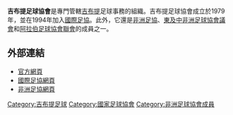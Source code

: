 {{Infobox football association
| Name                   = 吉布提足球協會
| Logo                   = <!-- 檔案不存在 Djibouti FA.png ，可從英文維基百科取得 -->
| Founded                = 1979年
| FIFA affiliation       = 1994年
| Region                 = [[非洲足球協會|CAF]]
| Region affiliation     = 1986年
| Subregion              = [[東及中非洲足球協會議會|CECAFA]]
| Subregion affiliation  = 1994年
| Subregion2             = [[阿拉伯足球協會聯會|UAFA]]
| Subregion2 affiliation = 1998年
| President              = Houssein Fadoul
}}
'''吉布提足球協會'''是專門管轄[[吉布提|吉布提]]足球事務的組織。吉布提足球協會成立於1979年，並在1994年加入[[國際足協|國際足協]]。此外，它還是[[非洲足協|非洲足協]]、[[東及中非洲足球協會議會|東及中非洲足球協會議會]]和[[阿拉伯足球協會聯會|阿拉伯足球協會聯會]]的成員之一。

==外部連結==
* [https://web.archive.org/web/20151208213658/http://www.fdf.dj/ 官方網頁]
* [http://www.fifa.com/associations/association=dji/index.html 國際足協網頁]{{Wayback|url=http://www.fifa.com/associations/association=dji/index.html |date=20151117213753 }}
* [http://www.cafonline.com/association/djibouti 非洲足協網頁] {{Wayback|url=http://www.cafonline.com/association/djibouti |date=20180808064436 }}

{{非洲足球協會成員}}

[[Category:吉布提足球|Category:吉布提足球]]
[[Category:國家足球協會|Category:國家足球協會]]
[[Category:非洲足球協會成員|Category:非洲足球協會成員]]